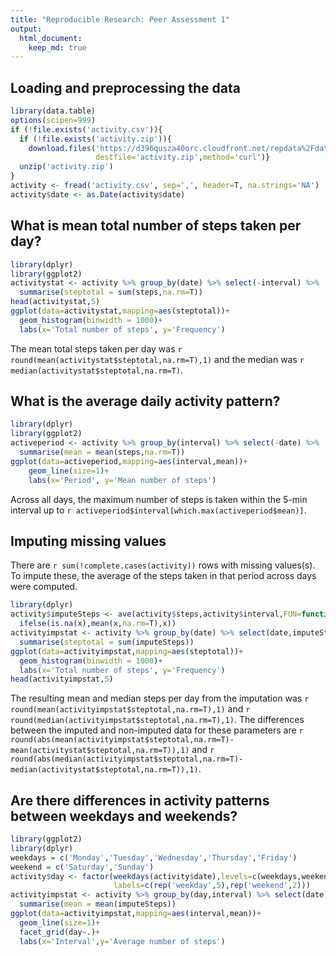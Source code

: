 ```yaml
---
title: "Reproducible Research: Peer Assessment 1"
output: 
  html_document:
    keep_md: true
---
```



## Loading and preprocessing the data
```r
library(data.table)
options(scipen=999)
if (!file.exists('activity.csv')){
  if (!file.exists('activity.zip')){
    download.files('https://d396qusza40orc.cloudfront.net/repdata%2Fdata%2Factivity.zip',
                   destfile='activity.zip',method='curl')}
  unzip('activity.zip')
}
activity <- fread('activity.csv', sep=',', header=T, na.strings='NA')
activity$date <- as.Date(activity$date)
```


## What is mean total number of steps taken per day?
```r
library(dplyr)
library(ggplot2)
activitystat <- activity %>% group_by(date) %>% select(-interval) %>% 
  summarise(steptotal = sum(steps,na.rm=T))
head(activitystat,5)
ggplot(data=activitystat,mapping=aes(steptotal))+
  geom_histogram(binwidth = 1000)+
  labs(x='Total number of steps', y='Frequency')
```
  
The mean total steps taken per day was `r round(mean(activitystat$steptotal,na.rm=T),1)` and the median was `r median(activitystat$steptotal,na.rm=T)`.  

## What is the average daily activity pattern?
```r
library(dplyr)
library(ggplot2)
activeperiod <- activity %>% group_by(interval) %>% select(-date) %>% 
  summarise(mean = mean(steps,na.rm=T))
ggplot(data=activeperiod,mapping=aes(interval,mean))+
    geom_line(size=1)+
    labs(x='Period', y='Mean number of steps')
```
  
Across all days, the maximum number of steps is taken within the 5-min interval up to `r activeperiod$interval[which.max(activeperiod$mean)]`.

## Imputing missing values
There are `r sum(!complete.cases(activity))` rows with missing values(s). To impute these, the average of the steps taken in that period across days were computed.
```r
library(dplyr)
activity$imputeSteps <- ave(activity$steps,activity$interval,FUN=function(x)
  ifelse(is.na(x),mean(x,na.rm=T),x))
activityimpstat <- activity %>% group_by(date) %>% select(date,imputeSteps) %>% 
  summarise(steptotal = sum(imputeSteps))
ggplot(data=activityimpstat,mapping=aes(steptotal))+
  geom_histogram(binwidth = 1000)+
  labs(x='Total number of steps', y='Frequency')
head(activityimpstat,5)
```
  
The resulting mean and median steps per day from the imputation was `r round(mean(activityimpstat$steptotal,na.rm=T),1)` and `r round(median(activityimpstat$steptotal,na.rm=T),1)`. The differences between the imputed and non-imputed data for these parameters are `r round(abs(mean(activityimpstat$steptotal,na.rm=T)- mean(activitystat$steptotal,na.rm=T)),1)` and `r round(abs(median(activityimpstat$steptotal,na.rm=T)-median(activitystat$steptotal,na.rm=T)),1)`. 


## Are there differences in activity patterns between weekdays and weekends?
```r
library(ggplot2)
library(dplyr)
weekdays = c('Monday','Tuesday','Wednesday','Thursday','Friday')
weekend = c('Saturday','Sunday')
activity$day <- factor(weekdays(activity$date),levels=c(weekdays,weekend),
                       labels=c(rep('weekday',5),rep('weekend',2)))
activityimpstat <- activity %>% group_by(day,interval) %>% select(date,interval:day) %>% 
  summarise(mean = mean(imputeSteps))
ggplot(data=activityimpstat,mapping=aes(interval,mean))+
  geom_line(size=1)+
  facet_grid(day~.)+
  labs(x='Interval',y='Average number of steps')
```
